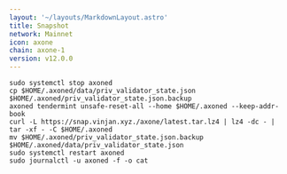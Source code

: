 ```yaml
---
layout: '~/layouts/MarkdownLayout.astro'
title: Snapshot
network: Mainnet
icon: axone
chain: axone-1
version: v12.0.0
---
```


```
sudo systemctl stop axoned
cp $HOME/.axoned/data/priv_validator_state.json $HOME/.axoned/priv_validator_state.json.backup
axoned tendermint unsafe-reset-all --home $HOME/.axoned --keep-addr-book
curl -L https://snap.vinjan.xyz./axone/latest.tar.lz4 | lz4 -dc - | tar -xf - -C $HOME/.axoned
mv $HOME/.axoned/priv_validator_state.json.backup $HOME/.axoned/data/priv_validator_state.json
sudo systemctl restart axoned
sudo journalctl -u axoned -f -o cat
```
